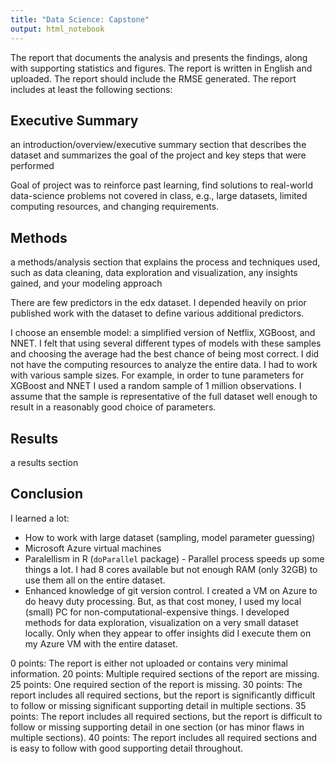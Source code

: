 ```yaml
---
title: "Data Science: Capstone"
output: html_notebook
---
```


The report that documents the analysis and presents the findings, along with supporting statistics and figures. The report is written in English and uploaded. The report should include the RMSE generated. The report includes at least the following sections:

## Executive Summary
an introduction/overview/executive summary section that describes the dataset and summarizes the goal of the project and key steps that were performed

Goal of project was to reinforce past learning, find solutions to real-world data-science problems not covered in class, e.g., large datasets, limited computing resources, and changing requirements.

## Methods
a methods/analysis section that explains the process and techniques used, such as data cleaning, data exploration and visualization, any insights gained, and your modeling approach

There are few predictors in the edx dataset.  I depended heavily on prior published work with the dataset to define various additional predictors.

I choose an ensemble model: a simplified version of Netflix, XGBoost, and NNET.  I felt that using several different types of models with these samples and choosing the average had the best chance of being most correct.  I did not have the computing resources to analyze the entire data.  I had to work with various sample sizes.  For example, in order to tune parameters for XGBoost and NNET I used a random sample of 1 million observations.  I assume that the sample is representative of the full dataset well enough to result in a reasonably good choice of parameters.

## Results
a results section

## Conclusion
I learned a lot:

 * How to work with large dataset (sampling, model parameter guessing)
 * Microsoft Azure virtual machines
 * Paralellism in R (`doParallel` package) - Parallel process speeds up some things a lot.  I had 8 cores available but not enough RAM (only 32GB) to use them all on the entire dataset.
 * Enhanced knowledge of git version control.  I created a VM on Azure to do heavy duty processing.  But, as that cost money, I used my local (small) PC for non-computational-expensive things.  I developed methods for data exploration, visualization on a very small dataset locally.  Only when they appear to offer insights did I execute them on my Azure VM with the entire dataset.



0 points: The report is either not uploaded or contains very minimal information.
20 points: Multiple required sections of the report are missing.
25 points: One required section of the report is missing.
30 points: The report includes all required sections, but the report is significantly difficult to follow or missing significant supporting detail in multiple sections.
35 points: The report includes all required sections, but the report is difficult to follow or missing supporting detail in one section (or has minor flaws in multiple sections).
40 points: The report includes all required sections and is easy to follow with good supporting detail throughout.